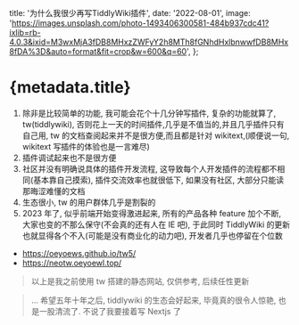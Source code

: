   title: '为什么我很少再写TiddlyWiki插件',
  date: '2022-08-01',
  image:
    'https://images.unsplash.com/photo-1493406300581-484b937cdc41?ixlib=rb-4.0.3&ixid=M3wxMjA3fDB8MHxzZWFyY2h8MTh8fGNhdHxlbnwwfDB8MHx8fDA%3D&auto=format&fit=crop&w=600&q=60',
};

# {metadata.title}

1. 除非是比较简单的功能, 我可能会花个十几分钟写插件, 复杂的功能就算了, tw(tiddlywiki), 否则花上一天的时间插件,几乎是不值当的,并且几乎插件只有自己用, tw 的文档查阅起来并不是很方便,而且都是针对 wikitext,(顺便说一句, wikitext 写插件的体验也是一言难尽)
2. 插件调试起来也不是很方便
3. 社区并没有明确说具体的插件开发流程, 这导致每个人开发插件的流程都不相同(基本靠自己摸索), 插件交流效率也就很低下, 如果没有社区, 大部分只能读那晦涩难懂的文档
4. 生态很小, tw 的用户群体几乎是割裂的
5. 2023 年了, 似乎前端开始变得激进起来, 所有的产品各种 feature 加个不断, 大家也变的不那么保守(不会真的还有人在 IE 吧), 于此同时 TiddlyWiki 的更新也就显得各个不入(可能是没有商业化的动力吧), 开发者几乎也停留在个位数

- https://oeyoews.github.io/tw5/
- https://neotw.oeyoewl.top/

> 以上是我之前使用 tw 搭建的静态网站, 仅供参考, 后续任性更新

> ... 希望五年十年之后, tiddlywiki 的生态会好起来, 毕竟真的很令人惊艳, 也是一股清流了. 不说了我要接着写 Nextjs 了
